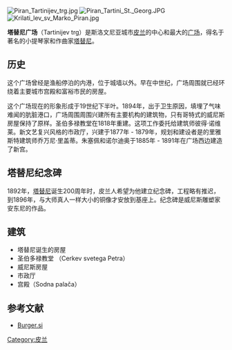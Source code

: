 [[File:Piran_Tartinijev_trg.jpg|thumb]]
[[File:Piran_Tartini_St._Georg.JPG|thumb]]
[[File:Krilati_lev_sv_Marko_Piran.jpg|thumb]]

'''塔替尼广场'''（Tartinijev trg）是斯洛文尼亚城市[[皮兰|皮兰]]的中心和最大的[[广场|广场]]，得名于著名的小提琴家和作曲家[[塔替尼|塔替尼]]。 

==历史== 

这个广场曾经是渔船停泊的内港，位于城墙以外。早在中世纪，广场周围就已经环绕着主要城市宫殿和富裕市民的房屋。

这个广场现在的形象形成于19世纪下半叶。1894年，出于卫生原因，填埋了气味难闻的肮脏港口，广场周围周围兴建所有主要机构的建筑物，只有哥特式的威尼斯房屋保持了原样。圣伯多禄教堂在1818年重建。这项工作委托给建筑师彼得·诺维莱。新文艺复兴风格的市政厅，兴建于1877年 - 1879年，规划和建设者是的里雅斯特建筑师乔万尼·里盖蒂。朱塞佩和诺尔迪奥于1885年 - 1891年在广场西边建造了新宫。 

== 塔替尼纪念碑 ==

1892年，[[塔替尼|塔替尼]]诞生200周年时，皮兰人希望为他建立纪念碑，工程略有推迟，到1896年，与大师真人一样大小的铜像才安放到基座上。纪念碑是威尼斯雕塑家安东尼的作品。 

==建筑== 

* 塔替尼诞生的房屋 
* 圣伯多禄教堂 （Cerkev svetega Petra）
* 威尼斯房屋 
* 市政厅 
* 宫殿（Sodna palača） 

==参考文献==
* [http://www.burger.si/Piran/Piran_Virtualno.html Burger.si] {{Wayback|url=http://www.burger.si/Piran/Piran_Virtualno.html |date=20200506074635 }}

[[Category:皮兰|Category:皮兰]]